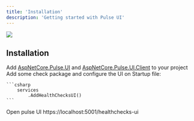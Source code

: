 ```yaml
---
title: 'Installation'
description: 'Getting started with Pulse UI'
---
```


<img
  className="rounded-md"
  src="/images/ui.png"
/>


## Installation

<Steps>
  <Step title="First Step">
    Add <a href="https://www.nuget.org/packages/AspNetCore.Pulse.UI" target="_blank">AspNetCore.Pulse.UI</a>  and <a href="https://www.nuget.org/packages/AspNetCore.Pulse.UI.Client" target="_blank">AspNetCore.Pulse.UI.Client</a> to your project
  </Step>
  <Step title="Second Step">
    Add some check package and configure the UI on Startup file:

    ```csharp
        services
            .AddHealthChecksUI()
    ```
  </Step>
  <Step title="Third Step">
    Open pulse UI https://localhost:5001/healthchecks-ui
  </Step>
</Steps>

